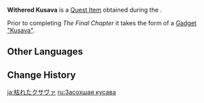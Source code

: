 {{Item Infobox
|id           = 120011
|image        = Item Withered Kusava.png
|type         = Quest Items
|memento      = Yes
|description  = Entirely drained of strength, the [["Kusava"|Kusava]] appears withered. Yet the seed, which preserves precious memories, is still alive.
|source1      = [[The Final Chapter]]
}}
'''Withered Kusava''' is a [[Quest Item]] obtained during the {{Quest|The Final Chapter}}.

Prior to completing ''The Final Chapter'' it takes the form of a [[Gadget]] [["Kusava"]].

==Other Languages==
{{Other Languages
|default_hidden = 1
|en      = Withered Kusava
|zhs     = 枯萎的苦舍桓
|zhs_rm  = Kūwěi de Kǔshěhuán
|zht     = 枯萎的苦舍桓
|zht_rm  = Kūwěi de Kǔshěhuán
|ja      = 枯れたクサヴァ
|ja_rm   = Kareta Kusava
|ko      = 메마른 쿠사바
|es      = Kusava marchito
|fr      = Kusava flétri
|ru      = Засохшая кусава
|th      = Kusava ที่เหี่ยวเฉา
|th_rm   = 
|vi      = Kusava Khô Héo
|de      = Verwelktes Kusava
|id      = Kusava yang Layu
|pt      = Kusava Seco
|tr      = Solmuş Kusava
|it      = Kusava appassito
}}

==Change History==
{{Change History|3.0}}

[[ja:枯れたクサヴァ]]
[[ru:Засохшая кусава]]